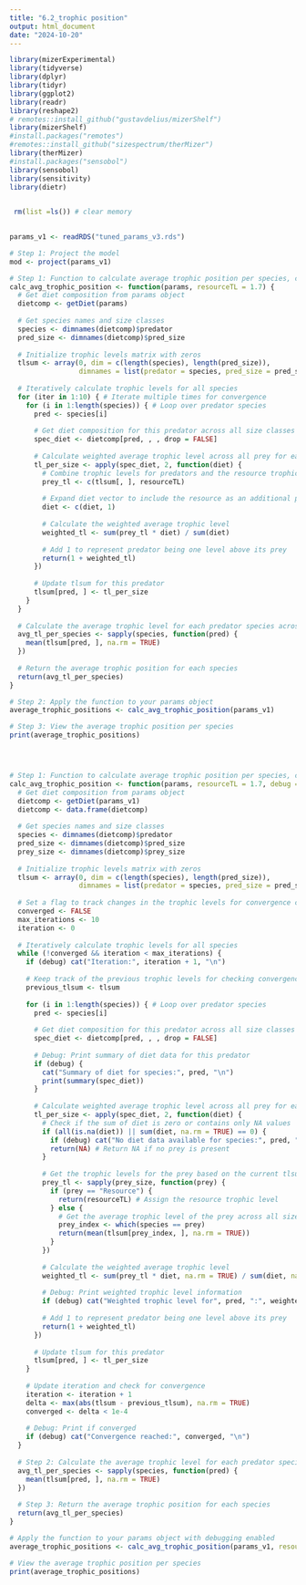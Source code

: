 ```yaml
---
title: "6.2_trophic position"
output: html_document
date: "2024-10-20"
---
```


```r
library(mizerExperimental)
library(tidyverse)
library(dplyr)
library(tidyr)
library(ggplot2)
library(readr)
library(reshape2)
# remotes::install_github("gustavdelius/mizerShelf")
library(mizerShelf)
#install.packages("remotes")
#remotes::install_github("sizespectrum/therMizer")
library(therMizer)
#install.packages("sensobol")
library(sensobol)
library(sensitivity)
library(dietr)

 
 rm(list =ls()) # clear memory
 
```

```r

params_v1 <- readRDS("tuned_params_v3.rds")

# Step 1: Project the model
mod <- project(params_v1)

```

```r
# Step 1: Function to calculate average trophic position per species, considering the background resource
calc_avg_trophic_position <- function(params, resourceTL = 1.7) {
  # Get diet composition from params object
  dietcomp <- getDiet(params)
  
  # Get species names and size classes
  species <- dimnames(dietcomp)$predator
  pred_size <- dimnames(dietcomp)$pred_size
  
  # Initialize trophic levels matrix with zeros
  tlsum <- array(0, dim = c(length(species), length(pred_size)), 
                 dimnames = list(predator = species, pred_size = pred_size))
  
  # Iteratively calculate trophic levels for all species
  for (iter in 1:10) { # Iterate multiple times for convergence
    for (i in 1:length(species)) { # Loop over predator species
      pred <- species[i]
      
      # Get diet composition for this predator across all size classes and prey
      spec_diet <- dietcomp[pred, , , drop = FALSE]
      
      # Calculate weighted average trophic level across all prey for each size class
      tl_per_size <- apply(spec_diet, 2, function(diet) {
        # Combine trophic levels for predators and the resource trophic level
        prey_tl <- c(tlsum[, ], resourceTL)
        
        # Expand diet vector to include the resource as an additional prey option
        diet <- c(diet, 1) 
        
        # Calculate the weighted average trophic level
        weighted_tl <- sum(prey_tl * diet) / sum(diet)
        
        # Add 1 to represent predator being one level above its prey
        return(1 + weighted_tl)
      })
      
      # Update tlsum for this predator
      tlsum[pred, ] <- tl_per_size
    }
  }
  
  # Calculate the average trophic level for each predator species across all size classes
  avg_tl_per_species <- sapply(species, function(pred) {
    mean(tlsum[pred, ], na.rm = TRUE)
  })
  
  # Return the average trophic position for each species
  return(avg_tl_per_species)
}

# Step 2: Apply the function to your params object
average_trophic_positions <- calc_avg_trophic_position(params_v1)

# Step 3: View the average trophic position per species
print(average_trophic_positions)





```

```r
# Step 1: Function to calculate average trophic position per species, considering the background resource
calc_avg_trophic_position <- function(params, resourceTL = 1.7, debug = FALSE) {
  # Get diet composition from params object
  dietcomp <- getDiet(params_v1)
  dietcomp <- data.frame(dietcomp)
  
  # Get species names and size classes
  species <- dimnames(dietcomp)$predator
  pred_size <- dimnames(dietcomp)$pred_size
  prey_size <- dimnames(dietcomp)$prey_size
  
  # Initialize trophic levels matrix with zeros
  tlsum <- array(0, dim = c(length(species), length(pred_size)), 
                 dimnames = list(predator = species, pred_size = pred_size))
  
  # Set a flag to track changes in the trophic levels for convergence checking
  converged <- FALSE
  max_iterations <- 10
  iteration <- 0
  
  # Iteratively calculate trophic levels for all species
  while (!converged && iteration < max_iterations) {
    if (debug) cat("Iteration:", iteration + 1, "\n")
    
    # Keep track of the previous trophic levels for checking convergence
    previous_tlsum <- tlsum
    
    for (i in 1:length(species)) { # Loop over predator species
      pred <- species[i]
      
      # Get diet composition for this predator across all size classes and prey
      spec_diet <- dietcomp[pred, , , drop = FALSE]
      
      # Debug: Print summary of diet data for this predator
      if (debug) {
        cat("Summary of diet for species:", pred, "\n")
        print(summary(spec_diet))
      }
      
      # Calculate weighted average trophic level across all prey for each size class
      tl_per_size <- apply(spec_diet, 2, function(diet) {
        # Check if the sum of diet is zero or contains only NA values
        if (all(is.na(diet)) || sum(diet, na.rm = TRUE) == 0) {
          if (debug) cat("No diet data available for species:", pred, "- returning NA\n")
          return(NA) # Return NA if no prey is present
        }
        
        # Get the trophic levels for the prey based on the current tlsum for all species
        prey_tl <- sapply(prey_size, function(prey) {
          if (prey == "Resource") {
            return(resourceTL) # Assign the resource trophic level
          } else {
            # Get the average trophic level of the prey across all sizes
            prey_index <- which(species == prey)
            return(mean(tlsum[prey_index, ], na.rm = TRUE))
          }
        })
        
        # Calculate the weighted average trophic level
        weighted_tl <- sum(prey_tl * diet, na.rm = TRUE) / sum(diet, na.rm = TRUE)
        
        # Debug: Print weighted trophic level information
        if (debug) cat("Weighted trophic level for", pred, ":", weighted_tl, "\n")
        
        # Add 1 to represent predator being one level above its prey
        return(1 + weighted_tl)
      })
      
      # Update tlsum for this predator
      tlsum[pred, ] <- tl_per_size
    }
    
    # Update iteration and check for convergence
    iteration <- iteration + 1
    delta <- max(abs(tlsum - previous_tlsum), na.rm = TRUE)
    converged <- delta < 1e-4
    
    # Debug: Print if converged
    if (debug) cat("Convergence reached:", converged, "\n")
  }
  
  # Step 2: Calculate the average trophic level for each predator species across all size classes
  avg_tl_per_species <- sapply(species, function(pred) {
    mean(tlsum[pred, ], na.rm = TRUE)
  })
  
  # Step 3: Return the average trophic position for each species
  return(avg_tl_per_species)
}

# Apply the function to your params object with debugging enabled
average_trophic_positions <- calc_avg_trophic_position(params_v1, resourceTL = 1.7, debug = TRUE)

# View the average trophic position per species
print(average_trophic_positions)


```

